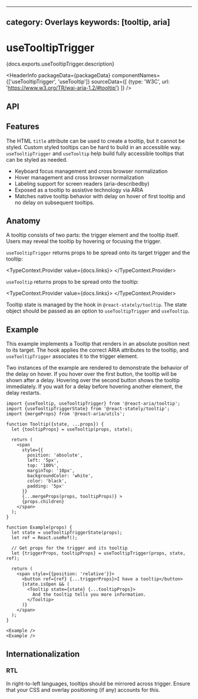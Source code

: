 <!-- Copyright 2020 Adobe. All rights reserved.
This file is licensed to you under the Apache License, Version 2.0 (the "License");
you may not use this file except in compliance with the License. You may obtain a copy
of the License at http://www.apache.org/licenses/LICENSE-2.0
Unless required by applicable law or agreed to in writing, software distributed under
the License is distributed on an "AS IS" BASIS, WITHOUT WARRANTIES OR REPRESENTATIONS
OF ANY KIND, either express or implied. See the License for the specific language
governing permissions and limitations under the License. -->



---
category: Overlays
keywords: [tooltip, aria]
---

# useTooltipTrigger

<p>{docs.exports.useTooltipTrigger.description}</p>

<HeaderInfo
  packageData={packageData}
  componentNames={['useTooltipTrigger', 'useTooltip']}
  sourceData={[
    {type: 'W3C', url: 'https://www.w3.org/TR/wai-aria-1.2/#tooltip'}
  ]} />

## API

<FunctionAPI function={docs.exports.useTooltipTrigger} links={docs.links} />
<FunctionAPI function={docs.exports.useTooltip} links={docs.links} />

## Features

The HTML `title` attribute can be used to create a tooltip, but it cannot be styled. Custom styled
tooltips can be hard to build in an accessible way. `useTooltipTrigger` and `useTooltip` help build
fully accessible tooltips that can be styled as needed.

* Keyboard focus management and cross browser normalization
* Hover management and cross browser normalization
* Labeling support for screen readers (aria-describedby)
* Exposed as a tooltip to assistive technology via ARIA
* Matches native tooltip behavior with delay on hover of first tooltip and no delay on subsequent tooltips.

## Anatomy

<Anatomy />

A tooltip consists of two parts: the trigger element and the tooltip itself.
Users may reveal the tooltip by hovering or focusing the trigger.

`useTooltipTrigger` returns props to be spread onto its target trigger and the tooltip:

<TypeContext.Provider value={docs.links}>
  <InterfaceType properties={docs.links[docs.exports.useTooltipTrigger.return.id].properties} />
</TypeContext.Provider>

`useTooltip` returns props to be spread onto the tooltip:

<TypeContext.Provider value={docs.links}>
  <InterfaceType properties={docs.links[docs.exports.useTooltip.return.id].properties} />
</TypeContext.Provider>

Tooltip state is managed by the <TypeLink links={statelyDocs.links} type={statelyDocs.exports.useTooltipTriggerState} />
hook in `@react-stately/tooltip`. The state object should be passed as an option to `useTooltipTrigger` and `useTooltip`.

## Example

This example implements a Tooltip that renders in an absolute position next to its target. The <TypeLink links={docs.links} type={docs.exports.useTooltip} /> hook applies the correct ARIA attributes to the tooltip, and `useTooltipTrigger` associates it to the trigger element.

Two instances of the example are rendered to demonstrate the behavior of the delay on hover. If you hover over the first button, the tooltip will be shown after a delay. Hovering over the second button shows the tooltip immediately. If you wait for a delay before hovering another element, the delay restarts.

```tsx example
import {useTooltip, useTooltipTrigger} from '@react-aria/tooltip';
import {useTooltipTriggerState} from '@react-stately/tooltip';
import {mergeProps} from '@react-aria/utils';

function Tooltip({state, ...props}) {
  let {tooltipProps} = useTooltip(props, state);

  return (
    <span
      style={{
        position: 'absolute',
        left: '5px',
        top: '100%',
        marginTop: '10px',
        backgroundColor: 'white',
        color: 'black',
        padding: '5px'
      }}
      {...mergeProps(props, tooltipProps)} >
      {props.children}
    </span>
  );
}

function Example(props) {
  let state = useTooltipTriggerState(props);
  let ref = React.useRef();

  // Get props for the trigger and its tooltip
  let {triggerProps, tooltipProps} = useTooltipTrigger(props, state, ref);

  return (
    <span style={{position: 'relative'}}>
      <button ref={ref} {...triggerProps}>I have a tooltip</button>
      {state.isOpen && (
        <Tooltip state={state} {...tooltipProps}>
          And the tooltip tells you more information.
        </Tooltip>
      )}
    </span>
  );
}

<Example />
<Example />
```

## Internationalization

### RTL

In right-to-left languages, tooltips should be mirrored across trigger. Ensure that your CSS and overlay positioning (if any) accounts for this.
